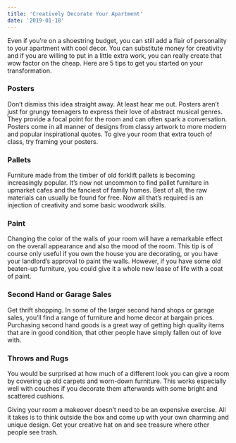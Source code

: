 ```yaml
---
title: 'Creatively Decorate Your Apartment'
date: '2019-01-18'
---
```


Even if you’re on a shoestring budget, you can still add a flair of personality to your apartment with cool decor. You can substitute money for creativity and if you are willing to put in a little extra work, you can really create that wow factor on the cheap. Here are 5 tips to get you started on your transformation.

### Posters

Don’t dismiss this idea straight away. At least hear me out. Posters aren’t just for grungy teenagers to express their love of abstract musical genres. They provide a focal point for the room and can often spark a conversation. Posters come in all manner of designs from classy artwork to more modern and popular inspirational quotes. To give your room that extra touch of class, try framing your posters.

### Pallets

Furniture made from the timber of old forklift pallets is becoming increasingly popular. It’s now not uncommon to find pallet furniture in upmarket cafes and the fanciest of family homes. Best of all, the raw materials can usually be found for free. Now all that’s required is an injection of creativity and some basic woodwork skills.

### Paint

Changing the color of the walls of your room will have a remarkable effect on the overall appearance and also the mood of the room. This tip is of course only useful if you own the house you are decorating, or you have your landlord’s approval to paint the walls. However, if you have some old beaten-up furniture, you could give it a whole new lease of life with a coat of paint.

### Second Hand or Garage Sales

Get thrift shopping. In some of the larger second hand shops or garage sales, you’ll find a range of furniture and home decor at bargain prices. Purchasing second hand goods is a great way of getting high quality items that are in good condition, that other people have simply fallen out of love with.

### Throws and Rugs

You would be surprised at how much of a different look you can give a room by covering up old carpets and worn-down furniture. This works especially well with couches if you decorate them afterwards with some bright and scattered cushions.

Giving your room a makeover doesn’t need to be an expensive exercise. All it takes is to think outside the box and come up with your own charming and unique design. Get your creative hat on and see treasure where other people see trash.
